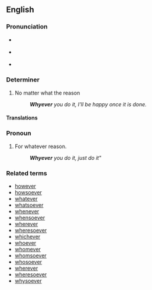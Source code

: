 ==English==

===Pronunciation===
*{{a|RP}} {{IPA|/ʍɒtˈɛvə/}}
*{{a|GenAm}} {{IPA|/ʍɑtˈɛvɚ/}}
*{{audio|en-us-whatever.ogg|Audio (US)}}
*:{{rhymes|ɛvə(r)}}

===Determiner===
{{en-det}}

# No matter what the reason
#: '''''Whyever''' you do it, I'll be happy once it is done.''

====Translations====
{{trans-top|no matter what the reason}}
{{trans-mid}}
{{trans-bottom}}

===Pronoun===
{{en-pron|desc=indefinite Pronoun}}

# For whatever reason.
#: '''''Whyever''' you do it, just do it"''

{{trans-top|for whatever reason}}
{{trans-mid}}
{{trans-bottom}}

===Related terms===
*[[however]]
*[[howsoever]]
*[[whatever]]
*[[whatsoever]]
*[[whenever]]
*[[whensoever]]
*[[wherever]]
*[[wheresoever]]
*[[whichever]]
*[[whoever]]
*[[whomever]]
*[[whomsoever]]
*[[whosoever]]
*[[wherever]]
*[[wheresoever]]
*[[whysoever]]